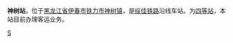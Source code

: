 {{Infobox China railway station 
|车站名称 = 神树站
|车站名称拼音 = Shenshu
|电报码 = SWB
|拼音码 = SSH
|车站位置 = [[黑龙江省|黑龙江省]][[伊春市|伊春市]][[铁力市|铁力市]][[神树镇|神树镇]]
|线路 = [[绥佳铁路|绥佳铁路]]
|车站等级 = [[四等站_(中铁)|四等站]]
}}

'''神树站'''，位于[[黑龙江省|黑龙江省]][[伊春市|伊春市]][[铁力市|铁力市]][[神树镇|神树镇]]，是[[绥佳铁路|绥佳铁路]]沿线车站。为[[四等站_(中铁)|四等站]]，本站目前办理客运业务。

{{China-rail-stub}}
{{绥佳铁路}}

[[Category:伊春市铁路车站|S]]